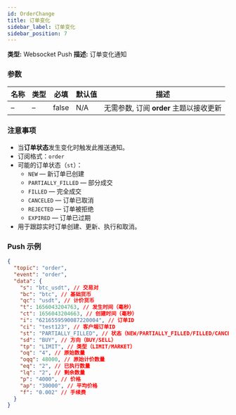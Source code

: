 ```yaml
---
id: OrderChange
title: 订单变化
sidebar_label: 订单变化
sidebar_position: 7
---
```


**类型:** Websocket Push **描述:** 订单变化通知

### 参数

| 名称 | 类型 | 必填 | 默认值 | 描述 |
| --- | --- | --- | --- | --- |
| – | – | false | N/A | 无需参数, 订阅 **order** 主题以接收更新 |

### 注意事项

- 当**订单状态**发生变化时触发此推送通知。
- 订阅格式：`order`
- 可能的订单状态（`st`）：
  - `NEW` — 新订单已创建
  - `PARTIALLY_FILLED` — 部分成交
  - `FILLED` — 完全成交
  - `CANCELED` — 订单已取消
  - `REJECTED` — 订单被拒绝
  - `EXPIRED` — 订单已过期
- 用于跟踪实时订单创建、更新、执行和取消。

### Push 示例

```json title="Push"
{
  "topic": "order",
  "event": "order",
  "data": {
    "s": "btc_usdt", // 交易对
    "bc": "btc", // 基础货币
    "qc": "usdt", // 计价货币
    "t": 1656043204763, // 发生时间（毫秒）
    "ct": 1656043204663, // 创建时间（毫秒）
    "i": "6216559590087220004", // 订单ID
    "ci": "test123", // 客户端订单ID
    "st": "PARTIALLY_FILLED", // 状态（NEW/PARTIALLY_FILLED/FILLED/CANCELED/REJECTED/EXPIRED）
    "sd": "BUY", // 方向（BUY/SELL）
    "tp": "LIMIT", // 类型（LIMIT/MARKET）
    "oq": "4", // 原始数量
    "oqq": 48000, // 原始计价数量
    "eq": "2", // 已执行数量
    "lq": "2", // 剩余数量
    "p": "4000", // 价格
    "ap": "30000", // 平均价格
    "f": "0.002" // 手续费
  }
}
```
